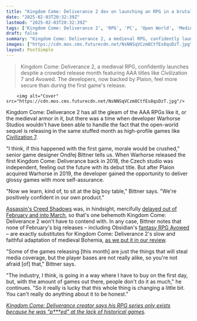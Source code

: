 ```yaml
---
title: "Kingdom Come: Deliverance 2 dev on launching an RPG in a brutal month for games: 'I think if this happened with the first game, morale would be crushed'"
date: "2025-02-03T20:32:39Z"
lastmod: "2025-02-03T20:32:39Z"
tags: ['Kingdom Come: Deliverance 2', 'RPG', 'PC', 'Open World', 'Medieval', 'AAA', 'Civilization 7', 'Avowed', "Assassin's Creed Shadows"]
draft: false
summary: "Kingdom Come: Deliverance 2, a medieval RPG, confidently launches despite a crowded release month featuring AAA titles like Civilization 7 and Avowed.  The developers, now backed by Plaion, feel more secure than during the first game's release."
images: ["https://cdn.mos.cms.futurecdn.net/NsNNSqVCzm8CtfEs8qsDzT.jpg"]
layout: PostSimple
---
```

> Kingdom Come: Deliverance 2, a medieval RPG, confidently launches despite a crowded release month featuring AAA titles like Civilization 7 and Avowed.  The developers, now backed by Plaion, feel more secure than during the first game's release.


        <img alt="Cover" src="https://cdn.mos.cms.futurecdn.net/NsNNSqVCzm8CtfEs8qsDzT.jpg"/>
        
Kingdom Come: Deliverance 2 has all the gleam of the AAA RPGs like it, or the medieval armor in it, but there was a time when developer Warhorse Studios wouldn't have been able to handle the fact that the open-world sequel is releasing in the same stuffed month as high-profile games like [<u>Civilization 7</u>](https://www.gamesradar.com/games/strategy/civilization-7-review/).

"I think, if this happened with the first game, morale would be crushed," senior game designer Ondřej Bittner tells us. When Warhorse released the first Kingdom Come: Deliverance back in 2018, the Czech studio was independent, feeling out the future with its debut title. But after Plaion acquired Warhorse in 2019, the developer gained the opportunity to deliver glossy games with more self-assurance.

"Now we learn, kind of, to sit at the big boy table," Bittner says. "We're positively confident in our own product."

[Assassin's Creed Shadows](https://www.gamesradar.com/assassins-creed-shadows-guide/) was, in hindsight, mercifully [delayed out of February and into March](https://www.gamesradar.com/games/assassin-s-creed/assassins-creed-shadows-delayed-yet-again-this-time-to-march-2025-amid-ubisofts-renewed-focus-on-gameplay-quality-and-engaging-day-1-experiences/), so that's one behemoth Kingdom Come: Deliverance 2 won't have to contend with. In any case, Bittner notes that none of February's big releases – including Obsidian's [<u>fantasy RPG Avowed</u>](https://www.gamesradar.com/avowed-guide/) – are exactly substitutes for Kingdom Come: Deliverance 2's slow and faithful adaptation of medieval Bohemia, [<u>as we put it in our review</u>](https://www.gamesradar.com/games/rpg/kingdom-come-deliverance-2-review-even-if-some-friction-can-lead-to-frustration-its-realization-of-medieval-life-remains-utterly-absorbing/).

"Some of the games releasing [this month] are just the things that will steal media coverage, but the player bases are not really alike, so you're not afraid [of] that," Bittner says.

"The industry, I think, is going in a way where I have to buy on the first day, but, with the amount of games out there, people don't do it as much," he continues. "So it really is lucky that this whole thing is changing a little bit. You can't really do anything about it to be honest."

[<u><em>Kingdom Come: Deliverance creator says his RPG series only exists because he was “p***ed” at the lack of historical games</em></u>](https://www.gamesradar.com/games/rpg/kingdom-come-deliverance-creator-says-his-rpg-series-only-exists-because-he-was-p-ed-at-the-lack-of-historical-games/)*.*
        